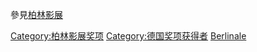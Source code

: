 參見[[柏林影展|柏林影展]]

[[Category:柏林影展奖项|Category:柏林影展奖项]]
[[Category:德国奖项获得者|Category:德国奖项获得者]]
[[Category:電影獎項獲得者|Berlinale]]